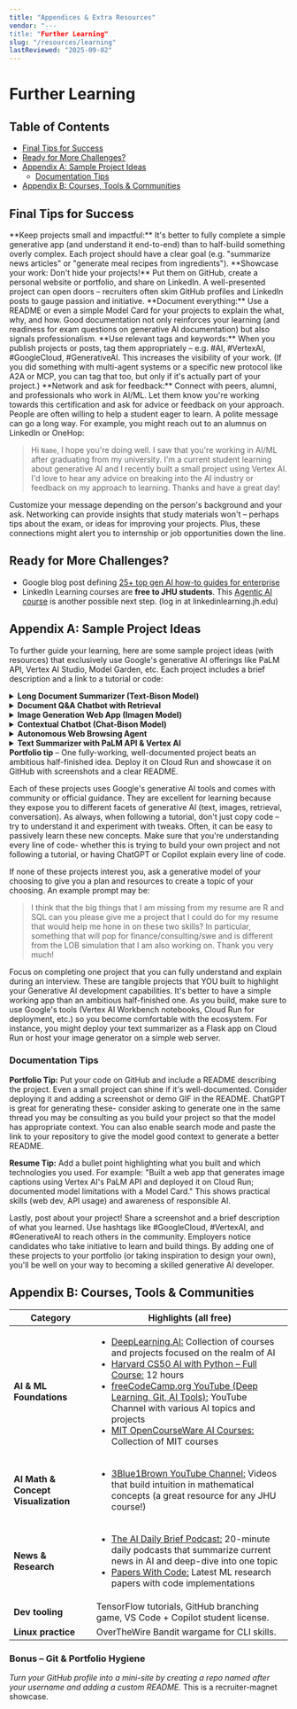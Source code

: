 ```yaml
---
title: "Appendices & Extra Resources"
vendor: "---
title: "Further Learning"
slug: "/resources/learning"
lastReviewed: "2025-09-02"
---
```


# Further Learning

## Table of Contents
- [Final Tips for Success](#final-tips-for-success)
- [Ready for More Challenges?](#ready-for-more-challenges)
- [Appendix A: Sample Project Ideas](#appendix-a-sample-project-ideas)
  - [Documentation Tips](#documentation-tips)
- [Appendix B: Courses, Tools & Communities](#appendix-b-courses-tools--communities)

## Final Tips for Success

<CheckList>
    <CheckListItem>**Keep projects small and impactful:** It's better to fully complete a simple generative app (and understand it end-to-end) than to half-build something overly complex. Each project should have a clear goal (e.g. "summarize news articles" or "generate meal recipes from ingredients").</CheckListItem>
    <CheckListItem>**Showcase your work: Don't hide your projects!** Put them on GitHub, create a personal website or portfolio, and share on LinkedIn. A well-presented project can open doors – recruiters often skim GitHub profiles and LinkedIn posts to gauge passion and initiative.</CheckListItem>
    <CheckListItem>**Document everything:** Use a README or even a simple Model Card for your projects to explain the what, why, and how. Good documentation not only reinforces your learning (and readiness for exam questions on generative AI documentation) but also signals professionalism.</CheckListItem>
    <CheckListItem>**Use relevant tags and keywords:** When you publish projects or posts, tag them appropriately – e.g. #AI, #VertexAI, #GoogleCloud, #GenerativeAI. This increases the visibility of your work. (If you did something with multi-agent systems or a specific new protocol like A2A or MCP, you can tag that too, but only if it's actually part of your project.)</CheckListItem>
    <CheckListItem>**Network and ask for feedback:** Connect with peers, alumni, and professionals who work in AI/ML. Let them know you're working towards this certification and ask for advice or feedback on your approach. People are often willing to help a student eager to learn. A polite message can go a long way. For example, you might reach out to an alumnus on LinkedIn or OneHop:</CheckListItem>
</CheckList>

> Hi ```Name```, I hope you're doing well. I saw that you're working in AI/ML after graduating from my university. I'm a current student learning about generative AI and I recently built a small project using Vertex AI. I'd love to hear any advice on breaking into the AI industry or feedback on my approach to learning. Thanks and have a great day!

Customize your message depending on the person's background and your ask. Networking can provide insights that study materials won't – perhaps tips about the exam, or ideas for improving your projects. Plus, these connections might alert you to internship or job opportunities down the line.

## Ready for More Challenges?

* Google blog post defining [25+ top gen AI how-to guides for enterprise](https://cloud.google.com/blog/products/ai-machine-learning/top-gen-ai-how-to-guides-for-enterprise)  
* LinkedIn Learning courses are **free to JHU students**. This [Agentic AI course](https://www.linkedin.com/learning/agentic-ai-fundamentals-architectures-frameworks-and-applications/agentic-ai-the-future-of-smart-ai-is-here?u=2106537) is another possible next step. (log in at linkedinlearning.jh.edu) 

## Appendix A: Sample Project Ideas

To further guide your learning, here are some sample project ideas (with resources) that exclusively use Google's generative AI offerings like PaLM API, Vertex AI Studio, Model Garden, etc. Each project includes a brief description and a link to a tutorial or code:

<details>
<summary><strong>Long Document Summarizer (Text-Bison Model)</strong></summary>

Use the PaLM Text Bison model via Vertex AI to summarize long texts or PDF documents. This project involves breaking a document into chunks and summarizing each part, then refining the results – a strategy to handle model input length limits. 

**Tutorial:** [Google Codelab on Text Summarization with Vertex AI](https://codelabs.developers.google.com/vertex-ai-summarization) walks you through multiple methods (like "MapReduce") to generate concise summaries from large documents.
</details>

<details>
<summary><strong>Document Q&A Chatbot with Retrieval</strong></summary>

Build a chatbot that can answer questions based on your own documents (like class notes, research papers, or manuals). This project introduces you to retrieval-augmented generation (RAG)—a popular technique that grounds a model's output in real data to improve accuracy and reduce hallucinations. You'll learn how to split documents into chunks, generate embeddings, store them in a vector database, and retrieve relevant text for a user's query before passing it to a language model.

**Tutorial:** [LangChain RAG Tutorial](https://python.langchain.com/docs/tutorials/rag/) – a beginner-friendly walkthrough that runs locally or in Colab, Google's free cloud-based coding environment for Python (no installation required). Once you understand the basics, you can apply the same RAG pipeline using [Vertex AI Vector Search](https://cloud.google.com/vertex-ai/docs/vector-search/overview) (formerly Matching Engine) for scalable, production-level retrieval on Google Cloud.
</details>

<details>
<summary><strong>Image Generation Web App (Imagen Model)</strong></summary>

Develop a web application where users input a description and the app returns an AI-generated image. This leverages Google's Imagen model available through [Vertex AI's Model Garden](https://cloud.google.com/vertex-ai/generative-ai/docs/model-garden/explore-models). You can call the Vertex AI API with a text prompt to generate an image (e.g. "a medieval city skyline at sunset"). The official documentation shows how to use the Imagen model via the console or Python API, and Google has a Colab notebook for image generation that you can reference for code. This project is a great way to learn about prompt design for image models and how to handle the image data returned by the API.
</details>

<details>
<summary><strong>Contextual Chatbot (Chat-Bison Model)</strong></summary>

Create a chatbot that behaves in a specific way or domain, using the PaLM Chat-Bison model. For example, a "Coding Helper Chatbot" that answers programming questions, or a "History Tutor" that speaks in Shakespearean English. Using Vertex AI's ChatModel, you can define a context (system prompt) to set the bot's persona and provide a few example Q&A pairs to guide its style. This project will teach you how to steer a generative model's outputs.

**Tutorial:** See InfoWorld's guide ["Build a chatbot with Google's PaLM API"](https://www.infoworld.com/article/2338790/build-a-chatbot-with-google-palm-api.html) for a step-by-step example of creating a custom chatbot using the Vertex AI PaLM SDK.
</details>

<details>
<summary><strong>Autonomous Web Browsing Agent</strong></summary>

Develop an AI agent that uses generative models to navigate websites and perform multi-step tasks like scraping data, summarizing content, or filling out forms automatically. This project shows how LLMs can go beyond text generation to interact with real-world web applications.

**Tutorial:** DeepLearning.AI's free short course ["Building AI Browser Agents"](https://www.deeplearning.ai/short-courses/building-ai-browser-agents/) provides step-by-step guidance on constructing and improving such web agents.
</details>

<details>
<summary><strong>Text Summarizer with PaLM API & Vertex AI</strong></summary>

Use Google's PaLM language model to condense long articles or PDFs into brief summaries. This could be a simple Python script or web app that calls the Vertex AI API to summarize text. 

**Tutorial:** Google provides a [codelab on summarization techniques](https://codelabs.developers.google.com/text-summ-large-docs-stuffing) to help you get started.
</details>

<div className="bg-blue-50 rounded-lg p-6 my-6">
    <strong>Portfolio tip</strong> – One fully-working, well-documented project beats an ambitious half-finished idea. Deploy it on Cloud Run and showcase it on GitHub with screenshots and a clear README.
</div>

Each of these projects uses Google's generative AI tools and comes with community or official guidance. They are excellent for learning because they expose you to different facets of generative AI (text, images, retrieval, conversation). As always, when following a tutorial, don't just copy code – try to understand it and experiment with tweaks. Often, it can be easy to passively learn these new concepts. Make sure that you're understanding every line of code- whether this is trying to build your own project and not following a tutorial, or having ChatGPT or Copilot explain every line of code.

If none of these projects interest you, ask a generative model of your choosing to give you a plan and resources to create a topic of your choosing. An example prompt may be:

> I think that the big things that I am missing from my resume are R and SQL can you please give me a project that I could do for my resume that would help me hone in on these two skills? In particular, something that will pop for finance/consulting/swe and is different from the LOB simulation that I am also working on. Thank you very much!

Focus on completing one project that you can fully understand and explain during an interview. These are tangible projects that YOU built to highlight your Generative AI development capabilities. It's better to have a simple working app than an ambitious half-finished one. As you build, make sure to use Google's tools (Vertex AI Workbench notebooks, Cloud Run for deployment, etc.) so you become comfortable with the ecosystem. For instance, you might deploy your text summarizer as a Flask app on Cloud Run or host your image generator on a simple web server.

### Documentation Tips

**Portfolio Tip:** Put your code on GitHub and include a README describing the project. Even a small project can shine if it's well-documented. Consider deploying it and adding a screenshot or demo GIF in the README. ChatGPT is great for generating these- consider asking to generate one in the same thread you may be consulting as you build your project so that the model has appropriate context. You can also enable search mode and paste the link to your repository to give the model good context to generate a better README.

**Resume Tip:** Add a bullet point highlighting what you built and which technologies you used. For example: "Built a web app that generates image captions using Vertex AI's PaLM API and deployed it on Cloud Run; documented model limitations with a Model Card." This shows practical skills (web dev, API usage) and awareness of responsible AI.

Lastly, post about your project! Share a screenshot and a brief description of what you learned. Use hashtags like #GoogleCloud, #VertexAI, and #GenerativeAI to reach others in the community. Employers notice candidates who take initiative to learn and build things. By adding one of these projects to your portfolio (or taking inspiration to design your own), you'll be well on your way to becoming a skilled generative AI developer.

## Appendix B: Courses, Tools & Communities

<table>
  <thead>
    <tr>
      <th>Category</th>
      <th>Highlights (all free)</th>
    </tr>
  </thead>
  <tbody>
    <tr>
      <td><strong>AI & ML Foundations</strong></td>
      <td>
        <ul>
            <li><a href="https://learn.deeplearning.ai/">DeepLearning.AI:</a> Collection of courses and projects focused on the realm of AI</li>
            <li><a href="https://www.youtube.com/watch?v=5NgNicANyqM">Harvard CS50 AI with Python – Full Course:</a> 12 hours</li>
            <li><a href="https://www.youtube.com/@freecodecamp/featured">freeCodeCamp.org YouTube (Deep Learning, Git, AI Tools):</a> YouTube Channel with various AI topics and projects </li>
            <li><a href="https://www.youtube.com/@mitocw">MIT OpenCourseWare AI Courses:</a> Collection of MIT courses </li>
        </ul>
      </td>
    </tr>
    <tr>
      <td><strong>AI Math & Concept Visualization </strong></td>
      <td>
        <ul>
            <li><a href="https://www.youtube.com/c/3blue1brown">3Blue1Brown YouTube Channel:</a> Videos that build intuition in mathematical concepts (a great resource for any JHU course!)</li>
        </ul>
      </td>
    </tr>
    <tr>
      <td><strong>News & Research</strong></td>
      <td>
        <ul>
            <li><a href="https://podcasts.apple.com/us/podcast/the-ai-daily-brief-formerly-the-ai-breakdown/id1680633614">The AI Daily Brief Podcast:</a> 20-minute daily podcasts that summarize current news in AI and deep-dive into one topic</li>
            <li><a href="https://paperswithcode.com/">Papers With Code:</a> Latest ML research papers with code implementations</li>
        </ul>
      </td>
    </tr>
    <tr>
      <td><strong>Dev tooling</strong></td>
      <td>TensorFlow tutorials, GitHub branching game, VS Code + Copilot student license.</td>
    </tr>
    <tr>
      <td><strong>Linux practice</strong></td>
      <td>OverTheWire Bandit wargame for CLI skills.</td>
    </tr>
  </tbody>
</table>

### Bonus – Git & Portfolio Hygiene

*Turn your GitHub profile into a mini-site by creating a repo named after your username and adding a custom README.* This is a recruiter-magnet showcase.  